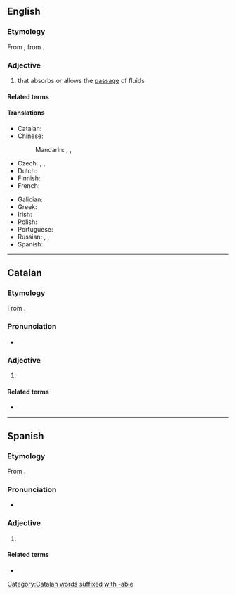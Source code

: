 {{also|perméable}}
==English==

===Etymology===
From {{bor|en|frm|perméable}}, from {{der|en|la|permeābilis}}.

===Adjective===
{{en-adj}}

# that absorbs or allows the [[passage]] of fluids
#: {{ux|en|Rainwater sinks through '''permeable''' rock to form an underground reservoir.}}
#: {{syn|en|water-permeable}}
#: {{ant|en|impermeable}}

====Related terms====
{{rel2
|en|permeability
|nonpermeable
}}

====Translations====
{{trans-top|that absorbs or allows the passage of fluids}}
* Catalan: {{t+|ca|permeable}}
* Chinese:
*: Mandarin: {{t|cmn|[[可]][[滲透]][[的]]}}, {{t|cmn|[[可]][[渗透]][[的]]|tr=kě shèntòu de}}, {{t|cmn|[[透水]][[的]]|tr=tòushuǐ de}}
* Czech: {{t|cs|savý}}, {{t|cs|propustný}}, {{t|cs|prostupný}}
* Dutch: {{t+|nl|doordringbaar}}
* Finnish: {{t+|fi|läpäisevä}}
* French: {{t+|fr|perméable|m|f}}
{{trans-mid}}
* Galician: {{t+|gl|permeable|m|f}}
* Greek: {{t+|el|διαπερατός|m}}
* Irish: {{t|ga|tréscaoilteach}}
* Polish: {{t|pl|przemakalny}}
* Portuguese: {{t+|pt|permeável}}
* Russian: {{t+|ru|проницаемый}}, {{t+|ru|пропускающий}}, {{t+|ru|дышащий}}
* Spanish: {{t|es|permeable}}
{{trans-bottom}}

----

==Catalan==

===Etymology===
From {{der|ca|la|permeābilis}}.

===Pronunciation===
* {{ca-IPA}}

===Adjective===
{{ca-adj|mf}}

# {{l|en|permeable}}
#: {{ant|ca|impermeable}}

====Related terms====
* {{l|ca|permeabilitat}}

[[Category:Catalan words suffixed with -able]]

----

==Spanish==

===Etymology===
From {{der|es|la|permeābilis}}.

===Pronunciation===
* {{es-IPA}}

===Adjective===
{{es-adj|mf}}

# {{l|en|permeable}}
#: {{ant|es|impermeable}}

====Related terms====
* {{l|es|permeabilidad}}